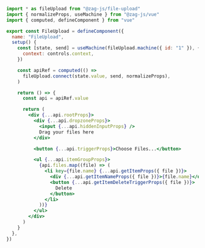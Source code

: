 ```jsx
import * as fileUpload from "@zag-js/file-upload"
import { normalizeProps, useMachine } from "@zag-js/vue"
import { computed, defineComponent } from "vue"

export const FileUpload = defineComponent({
  name: "FileUpload",
  setup() {
    const [state, send] = useMachine(fileUpload.machine({ id: "1" }), {
      context: controls.context,
    })

    const apiRef = computed(() =>
      fileUpload.connect(state.value, send, normalizeProps),
    )

    return () => {
      const api = apiRef.value

      return (
        <div {...api.rootProps}>
          <div {...api.dropzoneProps}>
            <input {...api.hiddenInputProps} />
            Drag your files here
          </div>

          <button {...api.triggerProps}>Choose Files...</button>

          <ul {...api.itemGroupProps}>
            {api.files.map((file) => (
              <li key={file.name} {...api.getItemProps({ file })}>
                <div {...api.getItemNameProps({ file })}>{file.name}</div>
                <button {...api.getItemDeleteTriggerProps({ file })}>
                  Delete
                </button>
              </li>
            ))}
          </ul>
        </div>
      )
    }
  },
})
```
